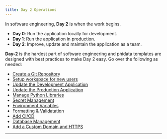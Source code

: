 ```yaml
---
title: Day 2 Operations
---
```


In software engineering, **Day 2** is when the work begins.

- **Day 0**: Run the application locally for development.
- **Day 1**: Run the application in production.
- **Day 2**: Improve, update and maintain the application as a team.

**Day-2** is the hardest part of software engineering and phidata templates are designed with best practices to make Day 2 easy. Go over the following as needed:

- [Create a Git Repository](/how-to/git-repo/page)
- [Setup workspace for new users](/how-to/new-users/page)
- [Update the Development Application](/how-to/dev-app/page)
- [Update the Production Application](/how-to/production-app/page)
- [Manage Python Libraries](/how-to/python-libraries/page)
- [Secret Management](/how-to/secrets/page)
- [Environment Variables](/how-to/env-vars/page)
- [Formatting & Validatation](/how-to/format-and-validate/page)
- [Add CI/CD](/how-to/ci-cd/page)
- [Database Management](/how-to/database/page)
- [Add a Custom Domain and HTTPS](/how-to/domain-https/page)

---
